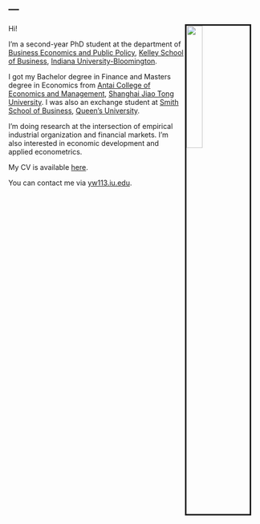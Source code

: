 ---
---

<link rel="stylesheet" href="styles.css" type="text/css">

<img src="images/KSB_YanhaoWang_2018Fall.jpg" style="width:25%; border:3px solid; margin-right: 20px" align="right">

Hi! 

I'm a second-year PhD student at the department of [Business Economics and Public Policy](https://kelley.iu.edu/faculty-research/departments/business-economics-public-policy/index.cshtml), [Kelley School of Business](https://kelley.iu.edu/), [Indiana University-Bloomington](https://indiana.edu/).

I got my Bachelor degree in Finance and Masters degree in Economics from [Antai College of Economics and Management](http://www.acem.sjtu.edu.cn/), [Shanghai Jiao Tong University](https://www.sjtu.edu.cn/). I was also an exchange student at [Smith School of Business](https://smith.queensu.ca/index.php), [Queen's University](https://www.queensu.ca/). 

I'm doing research at the intersection of empirical industrial organization and financial markets. I'm also interested in economic development and applied econometrics.

My CV is available [here](files/CV_YanhaoWang_May2019.pdf).

You can contact me via [yw113.iu.edu](yw113.iu.edu).